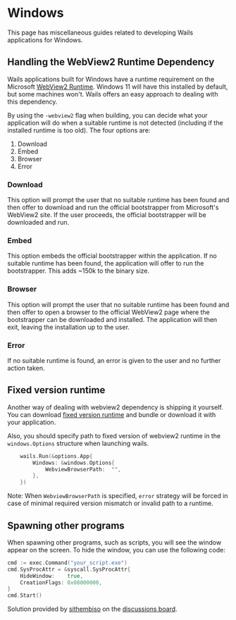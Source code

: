 
# Windows

This page has miscellaneous guides related to developing Wails applications for Windows.

## Handling the WebView2 Runtime Dependency

Wails applications built for Windows have a runtime requirement on the Microsoft [WebView2 Runtime](https://developer.microsoft.com/en-us/microsoft-edge/webview2/).
Windows 11 will have this installed by default, but some machines won't. Wails offers an easy approach to dealing with this dependency.

By using the `-webview2` flag when building, you can decide what your application will do when a suitable runtime is not detected (including if the installed runtime is too old).
The four options are:

1. Download
2. Embed
3. Browser
4. Error

### Download

This option will prompt the user that no suitable runtime has been found and then offer to download and run the official
bootstrapper from Microsoft's WebView2 site. If the user proceeds, the official bootstrapper will be downloaded and run.

### Embed

This option embeds the official bootstrapper within the application. If no suitable runtime has been found, the
application will offer to run the bootstrapper. This adds ~150k to the binary size.

### Browser

This option will prompt the user that no suitable runtime has been found and then offer to open a browser to the official
WebView2 page where the bootstrapper can be downloaded and installed. The application will then exit, leaving the installation
up to the user.

### Error

If no suitable runtime is found, an error is given to the user and no further action taken.

## Fixed version runtime

Another way of dealing with webview2 dependency is shipping it yourself.
You can download [fixed version runtime](https://developer.microsoft.com/ru-ru/microsoft-edge/webview2/#download-section) and bundle or download it with your application.

Also, you should specify path to fixed version of webview2 runtime in the `windows.Options` structure when launching wails.

```go
	wails.Run(&options.App{
		Windows: &windows.Options{
			WebviewBrowserPath:  "",
		},
	})
```

Note: When `WebviewBrowserPath` is specified, `error` strategy will be forced in case of minimal required version
mismatch or invalid path to a runtime.

## Spawning other programs

When spawning other programs, such as scripts, you will see the window appear on the screen. To hide the window,
you can use the following code:

```go
cmd := exec.Command("your_script.exe")
cmd.SysProcAttr = &syscall.SysProcAttr{
	HideWindow:    true,
	CreationFlags: 0x08000000,
}
cmd.Start()
```
Solution provided by [sithembiso](https://github.com/sithembiso) on the
[discussions board](https://github.com/wailsapp/wails/discussions/1734#discussioncomment-3386172).